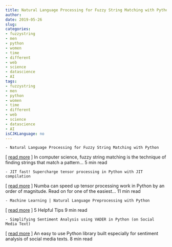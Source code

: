 ```yaml
---
title: Natural Language Processing for Fuzzy String Matching with Python   
author: 
date: 2019-05-26
slug: 
categories: 
- fuzzystring
- men
- python
- women
- time
- different
- web
- science
- datascience
- AI
tags: 
- fuzzystring
- men
- python
- women
- time
- different
- web
- science
- datascience
- AI
isCJKLanguage: no 
---
```

    - Natural Language Processing for Fuzzy String Matching with Python   
[ <a href="https://medium.com/@actsusanli/natural-language-processing-for-fuzzy-string-matching-with-python-6632b7824c49" target="_blank">read more</a> ] 
      In computer science, fuzzy string matching is the technique of finding strings that match a pattern… 5 min read 


    
    - JIT fast! Supercharge tensor processing in Python with JIT compilation   
[ <a href="https://medium.com/@chrisvcsefalvay/jit-fast-supercharge-tensor-processing-in-python-with-jit-compilation-47598de6ee96" target="_blank">read more</a> ] 
      Numba can speed up tensor processing work in Python by an order of magnitude. Read on for one of the easiest… 11 min read 


    
    - Machine Learning | Natural Language Preprocessing with Python   
[ <a href="https://medium.com/@mateusz.jurewicz/machine-learning-natural-language-preprocessing-with-python-5922d79d9ee2" target="_blank">read more</a> ] 
      5 Helpful Tips 9 min read 


    
    - Simplifying Sentiment Analysis using VADER in Python (on Social Media Text)   
[ <a href="https://medium.com/@parulnith/simplifying-social-media-sentiment-analysis-using-vader-in-python-f9e6ec6fc52f" target="_blank">read more</a> ] 
      An easy to use Python library built especially for sentiment analysis of social media texts. 8 min read 


    
